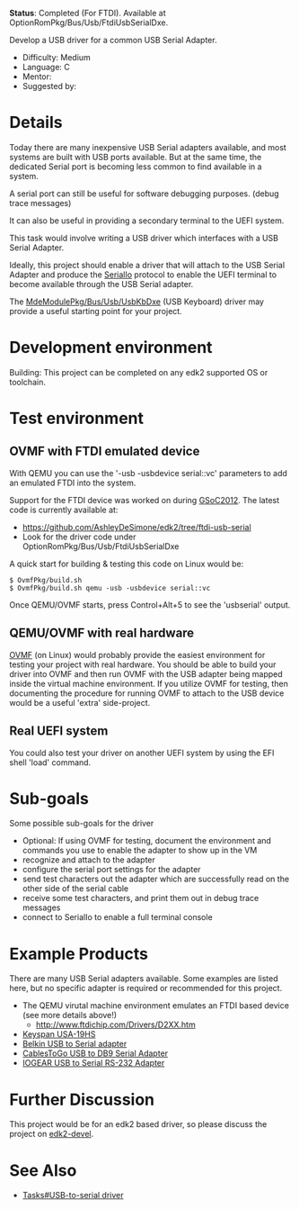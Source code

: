 '''Status''': Completed (For FTDI). Available at OptionRomPkg/Bus/Usb/FtdiUsbSerialDxe.

Develop a USB driver for a common USB Serial Adapter.

* Difficulty: Medium
* Language: C
* Mentor:
* Suggested by: {{sfuser|jljusten}}

= Details =
Today there are many inexpensive USB Serial adapters available, and
most systems are built with USB ports available.
But at the same time, the dedicated Serial port is becoming less
common to find available in a system.

A serial port can still be useful for software debugging purposes.
(debug trace messages)

It can also be useful in providing a secondary terminal to the
UEFI system.

This task would involve writing a USB driver which interfaces with
a USB Serial Adapter.

Ideally, this project should enable a driver that will attach to
the USB Serial Adapter and produce the
[https://edk2.svn.sourceforge.net/svnroot/edk2/trunk/edk2/MdePkg/Include/Protocol/SerialIo.h SerialIo]
protocol to enable the UEFI terminal to become available through
the USB Serial adapter.

The
[https://edk2.svn.sourceforge.net/svnroot/edk2/trunk/edk2/MdeModulePkg/Bus/Usb/UsbKbDxe MdeModulePkg/Bus/Usb/UsbKbDxe]
(USB Keyboard) driver may provide a useful starting point for your project.

= Development environment =
Building: This project can be completed on any edk2 supported OS or toolchain.

= Test environment =

== OVMF with FTDI emulated device ==
With QEMU you can use the '-usb -usbdevice serial::vc' parameters to add an emulated FTDI into the system.

Support for the FTDI device was worked on during [[GSoC2012]]. The latest code is currently available at:
<!-- * https://github.com/jljusten/edk2/tree/ftdi-usb-serial -->
* https://github.com/AshleyDeSimone/edk2/tree/ftdi-usb-serial
* Look for the driver code under OptionRomPkg/Bus/Usb/FtdiUsbSerialDxe

A quick start for building & testing this code on Linux would be:
<Pre>
$ OvmfPkg/build.sh
$ OvmfPkg/build.sh qemu -usb -usbdevice serial::vc
</Pre>
Once QEMU/OVMF starts, press Control+Alt+5 to see the 'usbserial' output.

== QEMU/OVMF with real hardware ==
[http://tianocore.github.io/ovmf/ OVMF] (on Linux) would probably provide the easiest environment for testing your project with real hardware. You should be able to build your driver into OVMF and then run OVMF with the USB adapter being mapped inside the virtual machine environment. If you utilize OVMF for testing, then documenting the procedure for running OVMF to attach to the USB device would be a useful 'extra' side-project.

== Real UEFI system ==
You could also test your driver on another UEFI system by using the EFI shell 'load' command.

= Sub-goals =
Some possible sub-goals for the driver
* Optional: If using OVMF for testing, document the environment and commands you use to enable the adapter to show up in the VM
* recognize and attach to the adapter
* configure the serial port settings for the adapter
* send test characters out the adapter which are successfully read on the other side of the serial cable
* receive some test characters, and print them out in debug trace messages
* connect to SerialIo to enable a full terminal console

=Example Products=
There are many USB Serial adapters available. Some examples are listed here, but no specific adapter is required or recommended for this project.

* The QEMU virutal machine environment emulates an FTDI based device (see more details above!)
** http://www.ftdichip.com/Drivers/D2XX.htm
* [http://www.tripplite.com/en/products/model.cfm?txtSeriesID=849&txtModelID=3914 Keyspan USA-19HS]
* [http://www.belkin.com/IWCatProductPage.process?Product_Id=281230 Belkin USB to Serial adapter]
* [http://www.cablestogo.com/product.asp?cat_id=7057&sku=26886 CablesToGo USB to DB9 Serial Adapter]
* [http://www.iogear.com/product/GUC232A/ IOGEAR USB to Serial RS-232 Adapter]

= Further Discussion =
This project would be for an edk2 based driver, so please discuss the project on [[edk2-devel]].

= See Also =
* [[Tasks#USB-to-serial driver]]

<!-- [[Category:Tasks]] -->
